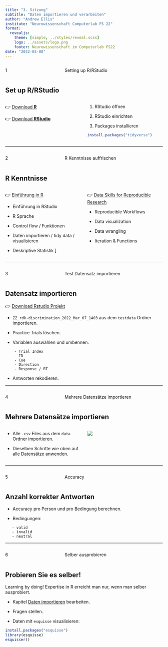 ```yaml
---
title: "3. Sitzung"
subtitle: "Daten importieren und verarbeiten"
author: "Andrew Ellis"
institute: "Neurowissenschaft Computerlab FS 22"
format:
  revealjs:
    theme: [simple, ../styles/reveal.scss]
    logo: ../assets/logo.png
    footer: Neurowissenschaft im Computerlab FS22
date: "2022-03-08"
---
```


:::: {.columns}
::: {.column width="35%"}
::: {.topic-number}
1
:::
:::
::: {.column width="65%"}
::: {.topic-text}
Setting up R/RStudio
:::
:::
::::

## Set up R/RStudio {.smaller}

:::: {.columns}
::: {.column width="45%"}

👉 [Download __R__](https://cloud.r-project.org/)

👉 [Download __RStudio__](https://www.rstudio.com/products/rstudio/download/#download)

:::
::: {.column width="45%"}

1. RStudio öffnen

2. RStudio einrichten

3. Packages installieren
```r
install.packages("tidyverse")
```
:::
::::

---

:::: {.columns}
::: {.column width="35%"}
::: {.topic-number}
2
:::
:::
::: {.column width="65%"}
::: {.topic-text}
R Kenntnisse auffrischen
:::
:::
::::

## R Kenntnisse {.smaller}

:::: {.columns}
::: {.column width="45%"}

👉 [Einführung in R](https://methodenlehre.github.io/intro-to-rstats)
 
 - Einführung in RStudio
 
 - R Sprache
 
 - Control flow / Funktionen
 
 - Daten importieren / tidy data / visualisieren
 
 - Deskriptive Statistik
]

:::
::: {.column width="45%"}

👉 [Data Skills for Reproducible Research](https://psyteachr.github.io/reprores-v2/index.html)

- Reproducible Workflows

- Data visualization

- Data wrangling

- Iteration & Functions

:::
::::

---

:::: {.columns}
::: {.column width="35%"}
::: {.topic-number}
3
:::
:::
::: {.column width="65%"}
::: {.topic-text}
Test Datensatz importieren
:::
:::
::::

## Datensatz importieren {.smaller}

👉 [Download Rstudio Projekt](../downloadable_files/import-data.zip)

- `ZZ_rdk-discrimination_2022_Mar_07_1403` 
aus dem `testdata` Ordner importieren.
 
- Practice Trials löschen.

- Variablen auswählen und umbennen.
```
    - Trial Index
    - ID
    - Cue
    - Direction
    - Response / RT
```

- Antworten rekodieren.

---

:::: {.columns}
::: {.column width="35%"}
::: {.topic-number}
4
:::
:::
::: {.column width="65%"}
::: {.topic-text}
Mehrere Datensätze importieren
:::
:::
::::

## Mehrere Datensätze importieren {.smaller}

:::: {.columns}
::: {.column width="45%"}

- Alle `.csv` Files aus dem `data` Ordner importieren.

- Dieselben Schritte wie oben auf alle Datensätze anwenden.

:::
::: {.column width="45%"}

![](../assets/images/draw-finished-owl.png)

:::
::::

---

:::: {.columns}
::: {.column width="35%"}
::: {.topic-number}
5
:::
:::
::: {.column width="65%"}
::: {.topic-text}
Accuracy
:::
:::
::::

## Anzahl korrekter Antworten {.smaller}

- Accuracy pro Person und pro Bedingung berechnen.

- Bedingungen: 
```
   - valid
   - invalid
   - neutral
```

---

:::: {.columns}
::: {.column width="35%"}
::: {.topic-number}
6
:::
:::
::: {.column width="65%"}
::: {.topic-text}
Selber ausprobieren
:::
:::
::::

## Probieren Sie es selber! {.smaller}

::: {.your-turn}
Learning by doing! Expertise in R erreicht man nur, wenn man selber ausprobiert.
:::

- Kapitel [Daten importieren](../pages/chapters/02_importing_data.html) bearbeiten.

- Fragen stellen.

- Daten mit `esquisse` visualisieren:

```r
install.packages("esquisse")
library(esquisse)
esquisser()
```